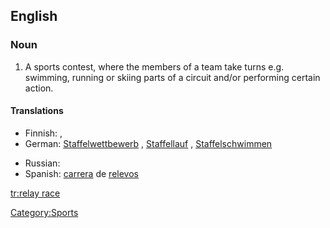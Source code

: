 {{wikipedia}}
==English==

===Noun===
{{en-noun}}

# A sports contest, where the members of a team take turns e.g. swimming, running or skiing parts of a circuit and/or performing certain action.

====Translations====
{{trans-top|sports contest}}
* Finnish: {{t-|fi|viestikilpailu}},  {{t|fi|viesti}}
* German: [[Staffelwettbewerb]] {{m}} {{i|general}}, [[Staffellauf]] {{m}} {{i|running}}, [[Staffelschwimmen]] {{n}} {{i|swimming}}
{{trans-mid}}
* Russian: {{t|ru|эстафета|f|sc=Cyrl}}
* Spanish: [[carrera#Spanish|carrera]] de [[relevo]]s
{{trans-bottom}}

[[Category:Sports]]

[[tr:relay race]]